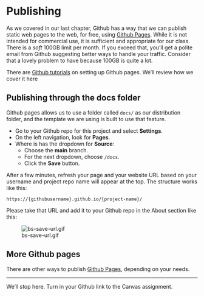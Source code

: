 # Publishing

As we covered in our last chapter, Github has a way that we can publish static web pages to the web, for free, using [Github Pages](https://pages.github.com/). While it is not intended for commercial use, it is sufficient and appropriate for our class. There is a _soft_ 100GB limit per month. If you exceed that, you'll get a polite email from Github suggesting better ways to handle your traffic. Consider that a lovely problem to have because 100GB is quite a lot.

There are [Github tutorials](https://docs.github.com/en/github/working-with-github-pages/configuring-a-publishing-source-for-your-github-pages-site) on setting up Github pages. We'll review how we cover it here

## Publishing through the docs folder

Github pages allows us to use a folder called `docs/` as our distribution folder, and the template we are using is built to use that feature.

- Go to your Github repo for this project and select **Settings**.
- On the left navigation, look for **Pages**.
- Where is has the dropdown for **Source**:
  - Choose the **main** branch.
  - For the next dropdown, choose `/docs`.
  - Click the **Save** button.

After a few minutes, refresh your page and your website URL based on your username and project repo name will appear at the top. The structure works like this:

`https://{githubusername}.github.io/{project-name}/`

Please take that URL and add it to your Github repo in the About section like this:

![bs-save-url.gif](../images/bs-save-url.gif)

## More Github pages

There are other ways to publish [Github Pages](https://docs.github.com/en/github/working-with-github-pages/about-github-pages), depending on your needs.

---

We'll stop here. Turn in your Github link to the Canvas assignment.
